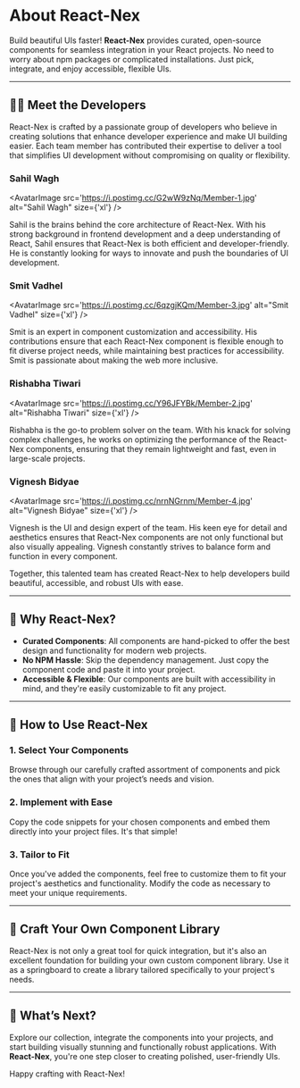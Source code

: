
# About React-Nex

Build beautiful UIs faster! **React-Nex** provides curated, open-source components for seamless integration in your React projects. No need to worry about npm packages or complicated installations. Just pick, integrate, and enjoy accessible, flexible UIs.

---

## 👨‍💻 Meet the Developers

React-Nex is crafted by a passionate group of developers who believe in creating solutions that enhance developer experience and make UI building easier. Each team member has contributed their expertise to deliver a tool that simplifies UI development without compromising on quality or flexibility.

### Sahil Wagh
<AvatarImage src='https://i.postimg.cc/G2wW9zNq/Member-1.jpg' alt="Sahil Wagh" size={'xl'} />

Sahil is the brains behind the core architecture of React-Nex. With his strong background in frontend development and a deep understanding of React, Sahil ensures that React-Nex is both efficient and developer-friendly. He is constantly looking for ways to innovate and push the boundaries of UI development.

### Smit Vadhel
<AvatarImage src='https://i.postimg.cc/6qzgjKQm/Member-3.jpg' alt="Smit Vadhel" size={'xl'} />

Smit is an expert in component customization and accessibility. His contributions ensure that each React-Nex component is flexible enough to fit diverse project needs, while maintaining best practices for accessibility. Smit is passionate about making the web more inclusive.

### Rishabha Tiwari
<AvatarImage src='https://i.postimg.cc/Y96JFYBk/Member-2.jpg' alt="Rishabha Tiwari" size={'xl'} />

Rishabha is the go-to problem solver on the team. With his knack for solving complex challenges, he works on optimizing the performance of the React-Nex components, ensuring that they remain lightweight and fast, even in large-scale projects.

### Vignesh Bidyae
<AvatarImage src='https://i.postimg.cc/nrnNGrnm/Member-4.jpg' alt="Vignesh Bidyae" size={'xl'} />

Vignesh is the UI and design expert of the team. His keen eye for detail and aesthetics ensures that React-Nex components are not only functional but also visually appealing. Vignesh constantly strives to balance form and function in every component.

Together, this talented team has created React-Nex to help developers build beautiful, accessible, and robust UIs with ease.

---

## 🚀 Why React-Nex?

- **Curated Components**: All components are hand-picked to offer the best design and functionality for modern web projects.
- **No NPM Hassle**: Skip the dependency management. Just copy the component code and paste it into your project.
- **Accessible & Flexible**: Our components are built with accessibility in mind, and they're easily customizable to fit any project.

---

## 📖 How to Use React-Nex

### 1. **Select Your Components**
Browse through our carefully crafted assortment of components and pick the ones that align with your project’s needs and vision.

### 2. **Implement with Ease**
Copy the code snippets for your chosen components and embed them directly into your project files. It's that simple!

### 3. **Tailor to Fit**
Once you've added the components, feel free to customize them to fit your project's aesthetics and functionality. Modify the code as necessary to meet your unique requirements.

---

## 🌱 Craft Your Own Component Library

React-Nex is not only a great tool for quick integration, but it's also an excellent foundation for building your own custom component library. Use it as a springboard to create a library tailored specifically to your project's needs.

---

## 🎯 What’s Next?

Explore our collection, integrate the components into your projects, and start building visually stunning and functionally robust applications. With **React-Nex**, you're one step closer to creating polished, user-friendly UIs.

Happy crafting with React-Nex!
